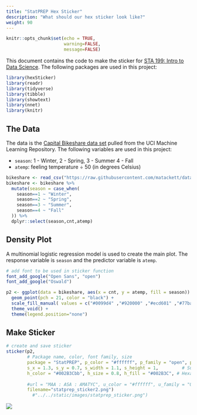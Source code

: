 ```yaml
---
title: "StatPREP Hex Sticker"
description: "What should our hex sticker look like?"
weight: 90
---
```



```r
knitr::opts_chunk$set(echo = TRUE,
                      warning=FALSE,
                      message=FALSE)
```

This document contains the code to make the sticker for [STA 199: Intro to Data Science](https://www2.stat.duke.edu/courses/Spring19/sta199.001/). The following packages are used in this project: 

```r
library(hexSticker)
library(readr)
library(tidyverse)
library(tibble)
library(showtext)
library(nnet)
library(knitr)
```

## The Data

The data is the  [Capital Bikeshare data set](https://archive.ics.uci.edu/ml/datasets/bike+sharing+dataset) pulled from the UCI Machine Learning Repository. The following variables are used in this project:

- `season`: 1 - Winter, 2 - Spring, 3 - Summer 4 - Fall 
- `atemp`: feeling temperature &#247; 50 (in degrees Celsius)
<br> 

```r
bikeshare <- read_csv("https://raw.githubusercontent.com/matackett/data/master/capital-bikeshare.csv")    
bikeshare <- bikeshare %>%
  mutate(season = case_when(
    season==1 ~ "Winter",
    season==2 ~ "Spring",
    season==3 ~ "Summer",
    season==4 ~ "Fall"
  )) %>% 
  dplyr::select(season,cnt,atemp)
```

## Density Plot

A multinomial logistic regression model is used to create the main plot. The response variable is `season` and the predictor variable is `atemp`. 

```r
# add font to be used in sticker function
font_add_google("Open Sans", "open")
font_add_google("Oswald")
```


```r
p2 <- ggplot(data = bikeshare, aes(x = cnt, y = atemp, fill = season)) +
  geom_point(pch = 21, color = "black") +
  scale_fill_manual( values = c("#0099d4" ,"#920000" ,"#ecd601" ,"#77ba01")) +
  theme_void() +
  theme(legend.position="none")


```


## Make Sticker


```r
# create and save sticker
sticker(p2, 
        # Package name, color, font family, size
        package = "StatPREP", p_color = "#ffffff", p_family = "open", p_size = 8, p_y = 1.4, 
        s_x = 1.3, s_y = 0.7, s_width = 1.1, s_height = 1,         # Subplot size
        h_color = "#002B3Cbb", h_size = 0.8, h_fill = "#002B3C", # Hexagon border
        
        #url = "MAA : ASA : AMATYC", u_color = "#ffffff", u_family = "Oswald",
        filename="statprep_sticker2.png")
          #"../../static/images/statprep_sticker.png")
```

![](/images/statprep_sticker.png)


